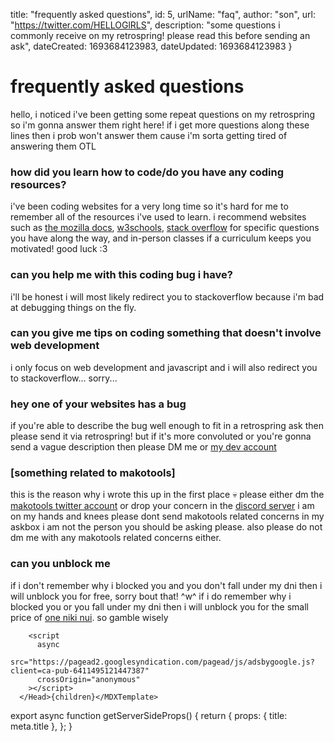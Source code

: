 
  title: "frequently asked questions",
  id: 5,
  urlName: "faq",
  author: "son",
  url: "https://twitter.com/HELLOGlRLS",
  description: "some questions i commonly receive on my retrospring! please read this before sending an ask",
  dateCreated: 1693684123983,
  dateUpdated: 1693684123983 
}

# frequently asked questions

hello, i noticed i've been getting some repeat questions on my retrospring so i'm gonna answer them right here! if i get more questions along these lines then i prob won't answer them cause i'm sorta getting tired of answering them OTL

### how did you learn how to code/do you have any coding resources?

i've been coding websites for a very long time so it's hard for me to remember all of the resources i've used to learn. i recommend websites such as [the mozilla docs](https://developer.mozilla.org/en-US/docs/Web), [w3schools](https://www.w3schools.com/), [stack overflow](https://stackoverflow.com/) for specific questions you have along the way, and in-person classes if a curriculum keeps you motivated! good luck :3

### can you help me with this coding bug i have?

i'll be honest i will most likely redirect you to stackoverflow because i'm bad at debugging things on the fly.

### can you give me tips on coding something that doesn't involve web development

i only focus on web development and javascript and i will also redirect you to stackoverflow... sorry...

### hey one of your websites has a bug

if you're able to describe the bug well enough to fit in a retrospring ask then please send it via retrospring! but if it's more convoluted or you're gonna send a vague description then please DM me or [my dev account](https://twitter.com/hellogirls_dev)

### [something related to makotools]

this is the reason why i wrote this up in the first place 💀 please either dm the [makotools twitter account](https://twitter.com/es_makotools) or drop your concern in the [discord server](https://discord.gg/TVVuahrD8d) i am on my hands and knees please dont send makotools related concerns in my askbox i am not the person you should be asking please. also please do not dm me with any makotools related concerns either.

### can you unblock me

if i don't remember why i blocked you and you don't fall under my dni then i will unblock you for free, sorry bout that! ^w^ if i do remember why i blocked you or you fall under my dni then i will unblock you for the small price of [one niki nui](https://www.buymeacoffee.com/hellogirls). so gamble wisely

        <script
          async
          src="https://pagead2.googlesyndication.com/pagead/js/adsbygoogle.js?client=ca-pub-6411495121447387"
          crossOrigin="anonymous"
        ></script>
      </Head>{children}</MDXTemplate>

export async function getServerSideProps() {
  return {
    props: {
      title: meta.title
    },
  };
}